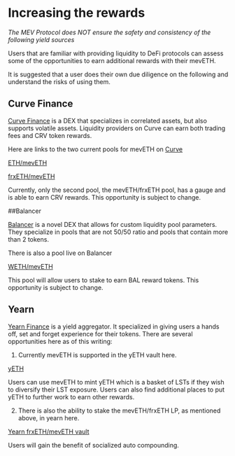 # Increasing the rewards

*The MEV Protocol does NOT ensure the safety and consistency of the following yield sources*

Users that are familiar with providing liquidity to DeFi protocols can assess some of the opportunities to earn additional rewards with their mevETH.

It is suggested that a user does their own due diligence on the following and understand the risks of using them.

## Curve Finance

[Curve Finance](https://curve.fi) is a DEX that specializes in correlated assets, but also supports volatile assets. Liquidity providers on Curve can earn both trading fees and CRV token rewards. 

Here are links to the two current pools for mevETH on [Curve](https://curve.fi)

[ETH/mevETH](https://curve.fi/#/ethereum/pools/factory-crypto-316/deposit)

[frxETH/mevETH](https://curve.fi/#/ethereum/pools/factory-crypto-318/deposit)

Currently, only the second pool, the mevETH/frxETH pool, has a gauge and is able to earn CRV rewards. This opportunity is subject to change.

##Balancer

[Balancer](https://balancer.fi/) is a novel DEX that allows for custom liquidity pool parameters. They specialize in pools that are not 50/50 ratio and pools that contain more than 2 tokens. 

There is also a pool live on Balancer

[WETH/mevETH](https://app.balancer.fi/#/ethereum/pool/0xb3b675a9a3cb0df8f66caf08549371bfb76a9867000200000000000000000611)

This pool will allow users to stake to earn BAL reward tokens. This opportunity is subject to change.


## Yearn

[Yearn Finance](https://yearn.fi/) is a yield aggregator. It specialized in giving users a hands off, set and forget experience for their tokens. There are several opportunities here as of this writing:

1. Currently mevETH is supported in the yETH vault here.

[yETH](https://yeth.yearn.farm/)

Users can use mevETH to mint yETH which is a basket of LSTs if they wish to diversify their LST exposure. Users can also find additional places to put yETH to further work to earn other rewards.

2. There is also the ability to stake the mevETH/frxETH LP, as mentioned above, in yearn here.

[Yearn frxETH/mevETH vault](https://yearn.fi/vaults/1/0x4c2dF8adB2B14e1d5FDBD9d11A2cf7562b67adC9)

Users will gain the benefit of socialized auto compounding. 
